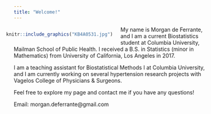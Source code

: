 ```yaml
---
title: "Welcome!"
---
```



<div style= "float:left;position: relative; top: 0px; left:-20px;">
```r
knitr::include_graphics("KB4A0531.jpg")
```
</div>

My name is Morgan de Ferrante, and I am a current Biostatistics student at Columbia University, Mailman School of Public Health. I received a B.S. in Statistics (minor in Mathematics) from University of California, Los Angeles in 2017.

I am a teaching assistant for Biostatistical Methods I at Columbia University, and I am currently working on several hypertension research projects with Vagelos College of Physicians & Surgeons. 

Feel free to explore my page and contact me if you have any questions! 

Email: morgan.deferrante@gmail.com


 
